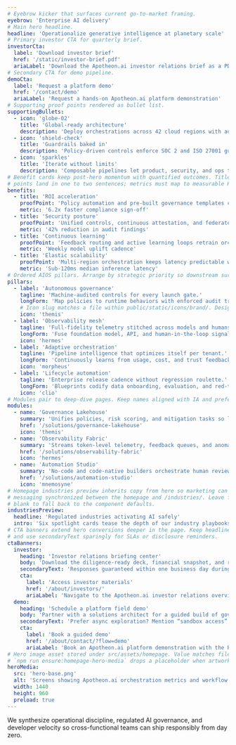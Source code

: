 ```yaml
---
# Eyebrow kicker that surfaces current go-to-market framing.
eyebrow: 'Enterprise AI delivery'
# Main hero headline.
headline: 'Operationalize generative intelligence at planetary scale'
# Primary investor CTA for quarterly brief.
investorCta:
  label: 'Download investor brief'
  href: '/static/investor-brief.pdf'
  ariaLabel: 'Download the Apotheon.ai investor relations brief as a PDF'
# Secondary CTA for demo pipeline.
demoCta:
  label: 'Request a platform demo'
  href: '/contact/demo'
  ariaLabel: 'Request a hands-on Apotheon.ai platform demonstration'
# Supporting proof points rendered as bullet list.
supportingBullets:
  - icon: 'globe-02'
    title: 'Global-ready architecture'
    description: 'Deploy orchestrations across 42 cloud regions with automated compliance rails.'
  - icon: 'shield-check'
    title: 'Guardrails baked in'
    description: 'Policy-driven controls enforce SOC 2 and ISO 27001 guardrails before launch.'
  - icon: 'sparkles'
    title: 'Iterate without limits'
    description: 'Composable pipelines let product, security, and ops teams ship daily.'
# Benefit cards keep post-hero momentum with quantified outcomes. Titles stay punchy; proof
# points land in one to two sentences; metrics must map to measurable KPIs RevOps can verify.
benefits:
  - title: 'ROI acceleration'
    proofPoint: 'Policy automation and pre-built governance templates compress onboarding from months to hours, reducing services drag.'
    metric: '6.2x faster compliance sign-off'
  - title: 'Security posture'
    proofPoint: 'Unified controls, continuous attestation, and federated secrets ensure every agent workflow inherits zero-trust defaults.'
    metric: '42% reduction in audit findings'
  - title: 'Continuous learning'
    proofPoint: 'Feedback routing and active learning loops retrain orchestration policies automatically as teams scale globally.'
    metric: 'Weekly model uplift cadence'
  - title: 'Elastic scalability'
    proofPoint: 'Multi-region orchestration keeps latency predictable while auto-rightsizing GPU footprints per tenant demand.'
    metric: 'Sub-120ms median inference latency'
# Ordered AIOS pillars. Arrange by strategic priority so downstream surfaces inherit the ranking.
pillars:
  - label: 'Autonomous governance'
    tagline: 'Machine-audited controls for every launch gate.'
    longForm: 'Map policies to runtime behaviors with enforced audit trails, automated attestation packets, and real-time evidence lockers ready for regulators.'
    # Icon slug matches a file within public/static/icons/brand/. Designers can swap the SVG without touching content.
    icon: 'themis'
  - label: 'Observability mesh'
    tagline: 'Full-fidelity telemetry stitched across models and humans.'
    longForm: 'Fuse foundation model, API, and human-in-the-loop signals into a unified command center that flags drift and triages incident response automatically.'
    icon: 'hermes'
  - label: 'Adaptive orchestration'
    tagline: 'Pipeline intelligence that optimizes itself per tenant.'
    longForm: 'Continuously learns from usage, cost, and trust feedback to re-route workloads, pre-provision capacity, and personalize safety rails without engineering toil.'
    icon: 'morpheus'
  - label: 'Lifecycle automation'
    tagline: 'Enterprise release cadence without regression roulette.'
    longForm: 'Blueprints codify data onboarding, evaluation, and red-teaming so every ship stays compliant while unlocking minutes-not-months iteration speed.'
    icon: 'clio'
# Modules pair to deep-dive pages. Keep names aligned with IA and prefer on-site href targets.
modules:
  - name: 'Governance Lakehouse'
    summary: 'Unifies policies, risk scoring, and mitigation tasks so legal, security, and product teams collaborate from the same source of truth.'
    href: '/solutions/governance-lakehouse'
    icon: 'themis'
  - name: 'Observability Fabric'
    summary: 'Streams token-level telemetry, feedback queues, and anomaly detection to keep every agentic workflow measurable and improvable.'
    href: '/solutions/observability-fabric'
    icon: 'hermes'
  - name: 'Automation Studio'
    summary: 'No-code and code-native builders orchestrate human reviews, multi-model routing, and escalation runbooks with enterprise-grade RBAC.'
    href: '/solutions/automation-studio'
    icon: 'mnemosyne'
# Homepage industries preview inherits copy from here so marketing can keep
# messaging synchronized between the homepage and /industries/. Leave fields
# blank to fall back to the component defaults.
industriesPreview:
  headline: 'Regulated industries activating AI safely'
  intro: 'Six spotlight cards tease the depth of our industry playbooks before visitors drill into the dedicated section overview.'
# CTA banners extend hero conversions deeper in the page. Keep headlines ≤ 60 characters
# and use secondaryText sparingly for SLAs or disclosure reminders.
ctaBanners:
  investor:
    heading: 'Investor relations briefing center'
    body: 'Download the diligence-ready deck, financial snapshot, and roadmap overview curated for institutional partners.'
    secondaryText: 'Responses guaranteed within one business day during %officeHours%.'
    cta:
      label: 'Access investor materials'
      href: '/about/investors/'
      ariaLabel: 'Navigate to the Apotheon.ai investor relations overview before requesting materials'
  demo:
    heading: 'Schedule a platform field demo'
    body: 'Partner with a solutions architect for a guided build of governance policies, orchestration flows, and telemetry dashboards.'
    secondaryText: 'Prefer async exploration? Mention “sandbox access” in the notes and RevOps will send credentials.'
    cta:
      label: 'Book a guided demo'
      href: '/about/contact/?flow=demo'
      ariaLabel: 'Book an Apotheon.ai platform demonstration with the RevOps team'
# Hero image asset stored under src/assets/homepage. Value matches file name.
# `npm run ensure:homepage-hero-media` drops a placeholder when artwork is missing.
heroMedia:
  src: 'hero-base.png'
  alt: 'Screens showing Apotheon.ai orchestration metrics and workflow canvas'
  width: 1440
  height: 960
  preload: true
---
```


We synthesize operational discipline, regulated AI governance, and developer velocity so cross-functional teams can ship responsibly from day zero.
